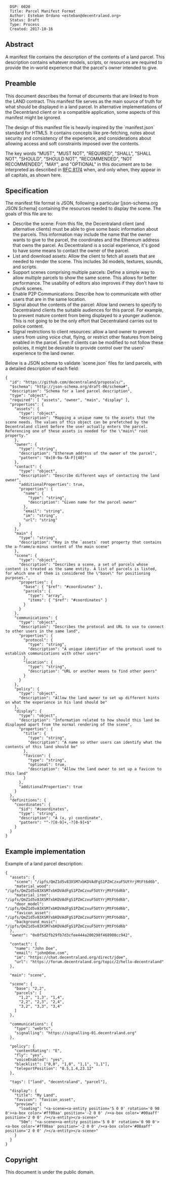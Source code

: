 <pre>
  DSP: 0020
  Title: Parcel Manifest Format
  Author: Esteban Ordano <esteban@decentraland.org>
  Status: Draft
  Type: Process
  Created: 2017-10-16
</pre>

==Abstract==

A manifest file contains the description of the contents of a land parcel. This description contains whatever models, scripts, or resources are required to provide the in-world experience that the parcel's owner intended to give.

==Preamble==

This document describes the format of documents that are linked to from the LAND contract. This manifest file serves as the main source of truth for what should be displayed in a land parcel. In alternative implementations of the Decentrland client or in a compatible application, some aspects of this manifest might be ignored.

The design of this manifest file is heavily inspired by the `manifest.json` standard for HTML5. It contains concepts like pre-fetching, notes about security and consistency of the experience, and considerations about allowing access and soft constraints imposed over the contents.

The key words "MUST", "MUST NOT", "REQUIRED", "SHALL", "SHALL NOT", "SHOULD", "SHOULD NOT", "RECOMMENDED", "NOT RECOMMENDED", "MAY", and "OPTIONAL" in this document are to be interpreted as described in [https://tools.ietf.org/html/rfc8174 RFC 8174] when, and only when, they appear in all capitals, as shown here.

==Specification==

The manifest file format is JSON, following a particular [json-schema.org JSON Schema] containing the resources needed to display the scene. The goals of this file are to:

* Describe the scene: From this file, the Decentraland client (and alternative clients) must be able to give some basic information about the parcels. This information may include the name that the owner wants to give to the parcel, the coordinates and the Ethereum address that owns the parcel. As Decentraland is a social experience, it's good to have some means to contact the owner of the parcel.
* List and download assets: Allow the client to fetch all assets that are needed to render the scene. This includes 3d models, textures, sounds, and scripts.
* Support scenes comprising multiple parcels: Define a simple way to allow multiple parcels to show the same scene. This allows for better performance. The usability of editors also improves if they don't have to chunk scenes.
* Enable P2P Communications: Describe how to communicate with other users that are in the same location.
* Signal about the contents of the parcel: Allow land owners to specify to Decentraland clients the suitable audiences for this parcel. For example, to prevent mature content from being displayed to a younger audience. This is not going to be the only effort that Decentraland carries out to police content.
* Signal restrictions to client resources: allow a land owner to prevent users from using voice chat, flying, or restrict other features from being enabled in the parcel. Even if clients can be modified to not follow these policies, it might be desirable to provide control over the users' experience to the land owner.

Below is a JSON schema to validate `scene.json` files for land parcels, with a detailed description of each field:

<pre>
{
  "id": "https://github.com/decentraland/proposals/",
  "$schema": "http://json-schema.org/draft-06/schema#",
  "description": "Schema for a land parcel description",
  "type": "object",
  "required": [ "assets", "owner", "main", "display" ],
  "properties": {
    "assets": {
      "type": "object",
      "description": "Mapping a unique name to the assets that the scene needs. The values of this object can be prefetched by the Decentraland client before the user actually enters the parcel. Referencing one of these assets is needed for the \"main\" root property."
    },
    "owner": {
      "type": "string",
      "description": "Ethereum address of the owner of the parcel",
      "pattern": "0x[0-9a-fA-F]{40}"
    },
    "contact": {
      "type": "object",
      "description": "Describe different ways of contacting the land owner",
      "additionalProperties": true,
      "properties": {
        "name": {
          "type": "string",
          "description": "Given name for the parcel owner"
        },
        "email": "string",
        "im": "string",
        "url": "string"
      }
    },
    "main" {
      "type": "string",
      "description": "Key in the `assets` root property that contains the a-frame/a-minus content of the main scene"
    },
    "scene": {
      "type": "object",
      "description": "Describes a scene, a set of parcels whose content is treated as the same entity. A list of parcels is listed, for which one of them is considered the \"base\" for positioning purposes.",
      "properties": {
        "base": { "$ref": "#coordinates" },
        "parcels": {
          "type": "array",
          "items": { "$ref": "#coordinates" }
        }
      }
    },
    "communications": {
      "type": "object",
      "description": "Describes the protocol and URL to use to connect to other users in the same land",
      "properties": {
        "protocol": {
          "type": "string",
          "description": "A unique identifier of the protocol used to establish communications with other users"
        },
        "location": {
          "type": "string",
          "description": "URL or another means to find other peers"
        }
      }
    },
    "policy": {
      "type": "object",
      "description": "Allow the land owner to set up different hints on what the experience in his land should be"
    },
    "display": {
      "type": "object",
      "description": "Information related to how should this land be displayed apart from the normal rendering of the scene",
      "properties": {
        "title": {
          "type": "string",
          "description": "A name so other users can identify what the contents of this land should be"
        },
        "favicon": {
          "type": "string",
          "optional": true,
          "description": "Allow the land owner to set up a favicon to this land"
        }
      },
      "additionalProperties": true
    }
  },
  "definitions": {
    "coordinates": {
      "$id": "#coordinates",
      "type": "string",
      "description": "A (x, y) coordinate",
      "pattern": "^-?[0-9]+,-?[0-9]+$"
    }
  }
}
</pre>

==Example implementation==

Example of a land parcel description:

<pre>
{
  "assets": {
    "scene": "/ipfs/QmZ1d5v83XSM7xbKDVAdFgS1PZmCzxuF5UtYrjMtFt6d6b",
    "material_wood": "/ipfs/QmZ1d5v83XSM7xbKDVAdFgS1PZmCzxuF5UtYrjMtFt6d6b",
    "material_iron": "/ipfs/QmZ1d5v83XSM7xbKDVAdFgS1PZmCzxuF5UtYrjMtFt6d6b",
    "door_model": "/ipfs/QmZ1d5v83XSM7xbKDVAdFgS1PZmCzxuF5UtYrjMtFt6d6b",
    "favicon_asset": "/ipfs/QmZ1d5v83XSM7xbKDVAdFgS1PZmCzxuF5UtYrjMtFt6d6b",
    "background_music": "/ipfs/QmZ1d5v83XSM7xbKDVAdFgS1PZmCzxuF5UtYrjMtFt6d6b"
  },
  "owner": "0x0f5d2fb29fb7d3cfee444a200298f468908cc942",

  "contact": {
    "name": "John Doe",
    "email": "john@doe.com",
    "im": "https://chat.decentraland.org/direct/jdoe",
    "url": "https://forum.decentraland.org/topic/2/hello-decentraland"
  },

  "main": "scene",

  "scene": {
    "base": "2,2",
    "parcels": [
      "1,2", "1,3", "1,4",
      "2,2", "2,3", "2,4",
      "3,2", "3,3", "3,4"
    ]
  },

  "communications": {
    "type": "webrtc",
    "signalling": "https://signalling-01.decentraland.org"
  },

  "policy": {
    "contentRating": "E",
    "fly": "yes",
    "voiceEnabled": "yes",
    "blacklist": ["0,0", "1,0", "1,1", "1,1"],
    "teleportPosition": "0.5,1.4,23.12"
  },

  "tags": ["land", "decentraland", "parcel"],

  "display": {
    "title": "My Land",
    "favicon": "favicon_asset",
    "preview": {
      "loading": "<a-scene><a-entity position='5 0 0' rotation='0 90 0'><a-box color='#ff00aa' position='-2 0 0' /><a-box color='#00aaff' position='2 0 0' /></a-entity></a-scene>"
      "50m": "<a-scene><a-entity position='5 0 0' rotation='0 90 0'><a-box color='#ff00aa' position='-2 0 0' /><a-box color='#00aaff' position='2 0 0' /></a-entity></a-scene>"
    }
  }
}
</pre>


==Copyright==

This document is under the public domain.
